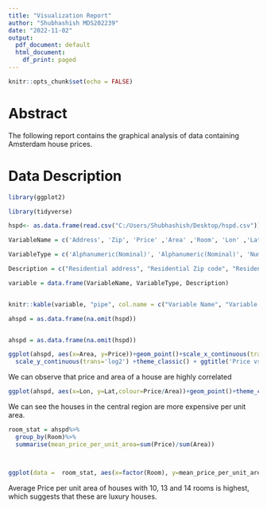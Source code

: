 ---
title: "Visualization Report"
author: "Shubhashish MDS202239"
date: "2022-11-02"
output:
  pdf_document: default
  html_document:
    df_print: paged
---

```{r setup, include=FALSE}
knitr::opts_chunk$set(echo = FALSE)
```

# Abstract

The following report contains the graphical analysis of data containing Amsterdam house prices.

# Data Description





```{r message = FALSE}


library(ggplot2)

library(tidyverse)

hspd<- as.data.frame(read.csv("C:/Users/Shubhashish/Desktop/hspd.csv"))

VariableName = c('Address', 'Zip', 'Price' ,'Area' ,'Room', 'Lon' ,'Lat')

VariableType = c('Alphanumeric(Nominal)', 'Alphanumeric(Nominal)', 'Numeric(Continuous)' , 'Numeric(Continuous)', 'Numeric(Discrete)', 'Numeric(Continuous)', 'Numeric(Continuous)')

Description = c("Residential address", "Residential Zip code", "Residential price in Euros", "Residential area in square meters","Number of rooms at residence", "Longitude coordinates", "Latitude coordinates")

variable = data.frame(VariableName, VariableType, Description)


knitr::kable(variable, "pipe", col.name = c("Variable Name", "Variable Type", "Description"), align = c("l", "c", "c", "c","c","c","c"))

```







```{r message=FALSE}



ahspd = as.data.frame(na.omit(hspd))


ahspd = as.data.frame(na.omit(hspd))

ggplot(ahspd, aes(x=Area, y=Price))+geom_point()+scale_x_continuous(trans='log2') +
  scale_y_continuous(trans='log2') +theme_classic() + ggtitle('Price vs Area on Log scale') + geom_smooth(method = 'lm')

```
\large
We can observe that price and area of a house are highly correlated 

```{r}

ggplot(ahspd, aes(x=Lon, y=Lat,colour=Price/Area))+geom_point()+theme_classic()+ theme(panel.background = element_rect(fill = "black"))+ scale_colour_gradient(low="blue", high="yellow")+xlab(label = 'Longitude')+ylab(label = 'Latitude')+ggtitle(label = 'Location of the houses compared to their Price per unit Area')

```
\large
We can see the houses in the central region are more expensive per unit area.
```{r}
room_stat = ahspd%>%
  group_by(Room)%>%
  summarise(mean_price_per_unit_area=sum(Price)/sum(Area))



ggplot(data =  room_stat, aes(x=factor(Room), y=mean_price_per_unit_area)) + geom_col() +ggtitle(label = 'Average Price per unit Area vs Number of Rooms') + xlab(label = "Number of Rooms")+ ylab(label = "Average Price per unit Area")+theme_classic()

```
\large
Average Price per unit area of houses with 10, 13 and 14 rooms is highest, which suggests that these are luxury houses.
